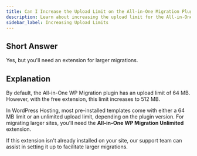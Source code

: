 ```yaml
---
title: Can I Increase the Upload Limit on the All-in-One Migration Plugin?
description: Learn about increasing the upload limit for the All-in-One WP Migration plugin in WordPress Hosting.
sidebar_label: Increasing Upload Limits
---
```


## Short Answer
Yes, but you'll need an extension for larger migrations.

## Explanation
By default, the All-in-One WP Migration plugin has an upload limit of 64 MB. However, with the free extension, this limit increases to 512 MB.

In WordPress Hosting, most pre-installed templates come with either a 64 MB limit or an unlimited upload limit, depending on the plugin version. For migrating larger sites, you'll need the **All-in-One WP Migration Unlimited** extension.

If this extension isn't already installed on your site, our support team can assist in setting it up to facilitate larger migrations.